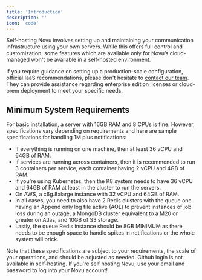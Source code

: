 ```yaml
---
title: 'Introduction'
description: ''
icon: 'code'
---
```


Self-hosting Novu involves setting up and maintaining your communication infrastructure using your own servers.
While this offers full control and customization,
some features which are available only for Novu’s cloud-managed won't be available in a self-hosted environment.

<Note>If you require guidance on setting up a production-scale configuration, official IaaS recommendations,
    please don't hesitate to [contact our team](https://notify.novu.co/meetings/novuhq/notifications-45min?utm_campaign=novuDocs&utm_page=self-hosting-introduction).
They can provide assistance regarding enterprise edition licenses or cloud-prem deployment to meet your specific needs.</Note>

## Minimum System Requirements
For basic installation, a server with 16GB RAM and 8 CPUs is fine. However, specifications vary depending on requirements and here are sample specifications for handling 1M plus notifications:

- If everything is running on one machine, then at least 36 vCPU and 64GB of RAM.
- If services are running across containers, then it is recommended to run 3 containers per service, each container having 2 vCPU and 4GB of RAM.
- If you're using Kubernetes, then the K8 system needs to have 36 vCPU and 64GB of RAM at least in the cluster to run the servers.
- On AWS, a c6g.8xlarge instance with 32 vCPU and 64GB of RAM. 
- In all cases, you need to also have 2 Redis clusters with the queue one having an Append only log file active (AOL) to prevent instances of job loss during an outage,  a MongoDB cluster equivalent to a M20 or greater on Atlas, and 10GB of S3 storage.
- Lastly, the queue Redis instance should be 8GB MINIMUM as there needs to be enough space to handle spikes in notifications or the whole system will brick.

<Note>Note that these specifications are subject to your requirements, the scale of your operations, and should be adjusted as needed.</Note>
<Warning>Github login is not available in self-hosting. If you're self hosting Novu, use your email and password to log into your Novu account!</Warning>

